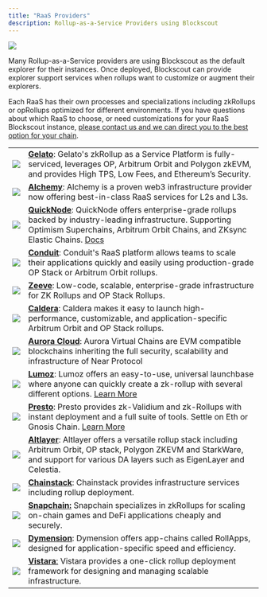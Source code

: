 ```yaml
---
title: "RaaS Providers"
description: Rollup-as-a-Service Providers using Blockscout
---
```


<Frame caption="">
  <img src="/images/40618d73-image.jpeg" />
</Frame>

Many Rollup-as-a-Service providers are using Blockscout as the default explorer for their instances. Once deployed, Blockscout can provide explorer support services when rollups want to customize or augment their explorers.

Each RaaS has their own processes and specializations including zkRollups or opRollups optimized for different environments. If you have questions about which RaaS to choose, or need customizations for your RaaS Blockscout instance, [please contact us and we can direct you to the best option for your chain](https://www.blockscout.com/#contact-us).

|                                                                         |                                                                                                                                                                                                                                                                                                          |
| ----------------------------------------------------------------------- | -------------------------------------------------------------------------------------------------------------------------------------------------------------------------------------------------------------------------------------------------------------------------------------------------------- |
| <img src="/images/b20ef567-image.jpeg" className='w-36'/> | [**Gelato**](https://www.gelato.network/): Gelato's zkRollup as a Service Platform is fully-serviced, leverages OP, Arbitrum Orbit and Polygon zkEVM, and provides High TPS, Low Fees, and Ethereum’s Security.                                                                                          |
| <img src="/images/eaa9f019-image.jpeg" className='w-36'/> | [**Alchemy**](https://www.alchemy.com/): Alchemy is a proven web3 infrastructure provider now offering best-in-class RaaS services for L2s and L3s.                                                                                                                                        |
| <img src="/images/ef78bc32-image.jpeg" className='w-36'/> | [**QuickNode**](https://www.quicknode.com/rollup): QuickNode offers enterprise-grade rollups backed by industry-leading infrastructure. Supporting Optimism Superchains, Arbitrum Orbit Chains, and ZKsync Elastic Chains. [Docs](https://www.quicknode.com/docs/rollups/intro)                          |
| <img src="/images/40c7b6fe-image.jpeg" className='w-36'/> | [**Conduit**](https://conduit.xyz/): Conduit's RaaS platform allows teams to scale their applications quickly and easily using production-grade OP Stack or Arbitrum Orbit rollups.                                                                                                                  |
| <img src="/images/820539e7-image.jpeg" className='w-36'/> | [**Zeeve**](https://www.zeeve.io/): Low-code, scalable, enterprise-grade infrastructure for ZK Rollups and OP Stack Rollups.                                                                                                                                                                             |
| <img src="/images/01792cad-image.jpeg" className='w-36'/> | [**Caldera**](https://caldera.xyz/): Caldera makes it easy to launch high-performance, customizable, and application-specific Arbitrum Orbit and OP Stack rollups.                                                                                                                                   |
| <img src="/images/1838dd21-image.jpeg" className='w-36'/> | [**Aurora Cloud**](https://auroracloud.dev/): Aurora Virtual Chains are EVM compatible blockchains inheriting the full security, scalability and infrastructure of Near Protocol                                                                                                                         |
| <img src="/images/379068e2-image.jpeg" className='w-36'/> | [**Lumoz**](https://lumoz.org/?ref=blog.blockscout.com): Lumoz offers an easy-to-use, universal launchbase where anyone can quickly create a zk-rollup with several different options. [Learn More](https://www.blog.blockscout.com/lumoz-and-blockscout-collaborate-to-elevate-the-zk-raas-experience/) |
| <img src="/images/e5569b32-image.jpeg" className='w-36'/> | [**Presto**](https://gateway.fm/presto/?ref=blog.blockscout.com): Presto provides zk-Validium and zk-Rollups with instant deployment and a full suite of tools. Settle on Eth or Gnosis Chain. [Learn More](https://www.blog.blockscout.com/blockscout-presto-raas/)                       |
| <img src="/images/b0e15ee7-image.jpeg" className='w-36'/> | [**Altlayer**](https://altlayer.io/raas): Altlayer offers a versatile rollup stack including Arbitrum Orbit, OP stack, Polygon ZKEVM and StarkWare, and support for various DA layers such as EigenLayer and Celestia.                                                                                   |
| <img src="/images/474c7537-image.jpeg" className='w-36'/> | [**Chainstack**](< https://chainstack.com/>): Chainstack provides infrastructure services including rollup deployment.                                                                                                                                                                     |
| <img src="/images/1821e42a-image.jpeg" className='w-36'/> | [**Snapchain:**](https://www.snapchain.dev/) Snapchain specializes in zkRollups for scaling on-chain games and DeFi applications cheaply and securely.                                                                                                                                                   |
| <img src="/images/f8f877d0-image.jpeg" className='w-36'/> | [**Dymension**](https://dymension.xyz/): Dymension offers app-chains called RollApps, designed for application-specific speed and efficiency.                                                                                                                                                            |
| <img src="/images/3c57b7b6-image.jpeg" className='w-36'/> | [**Vistara**:](https://www.vistara.dev/) Vistara provides a one-click rollup deployment framework for designing and managing scalable infrastructure.                                                                                                                                                    |


